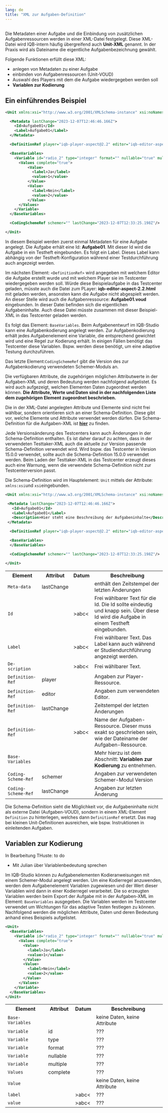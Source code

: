 ```yaml
---
lang: de
title: "XML zur Aufgaben-Definition"
---
```


##

Die Metadaten einer Aufgabe und die Einbindung von zusätzlichen Aufgabenressourcen werden in einer XML-Datei festgelegt. Diese XML-Datei wird IQB-intern häufig übergreifend auch **Unit-XML** genannt. In der Praxis wird als Dateiname die eigentliche Aufgabenbezeichnung gewählt. 

Folgende Funktionen erfüllt diese XML:

* anlegen von Metadaten zu einer Aufgabe
* einbinden von Aufgabenressourcen (Unit-VOUD)
* Auswahl des Players mit dem die Aufgabe wiedergegeben werden soll
* **Variablen zur Kodierung**

::: {.callout-tip collapse="true"}

## Ein einführendes Beispiel

```.xml
<Unit xmlns:xsi="http://www.w3.org/2001/XMLSchema-instance" xsi:noNamespaceSchemaLocation="https://raw.githubusercontent.com/iqb-berlin/testcenter/14.14.0/definitions/vo_Unit.xsd">

  <Metadata lastChange="2023-12-07T12:46:46.166Z">
    <Id>Aufgabe01</Id>
    <Label>Aufgabe01</Label>
  </Metadata>

  <DefinitionRef player="iqb-player-aspect@2.2" editor="iqb-editor-aspect@2.2" lastChange="2023-12-07T13:11:54.017Z">Aufgabe01.voud</DefinitionRef>

  <BaseVariables> 
    <Variable id="radio_2" type="integer" format="" nullable="true" multiple="false">
      <Values complete="true">
          <Value>
            <label>Ja</label>
            <value>1</value>
          </Value>
          <Value>
            <label>Nein</label>
            <value>2</value>
          </Value>
      </Values>
    </Variable>
  </BaseVariables>

  <CodingSchemeRef schemer="" lastChange="2023-12-07T12:33:25.198Z"/>

</Unit>
```
In diesem Beispiel werden zuerst einmal Metadaten für eine Aufgabe angelegt. Die Aufgabe erhält eine Id: **Aufgabe01**. Mit dieser Id wird die Aufgabe in ein Testheft eingebunden. Es folgt ein Label. Dieses Label kann abhängig von der Testheft-Konfiguration während einer Testdurchführung auch angezeigt werden. 

Im nächsten Element: `<DefinitionRef>` wird angegeben mit welchem Editor die Aufgabe erstellt wurde und mit welchem Player sie im Testcenter wiedergegeben werden soll. Würde diese Beispielaufgabe in das Testcenter geladen, müsste auch die Datei zum PLayer: **iqb-editor-aspect-2.2.html** mit geladen werden, ansonsten kann die Aufgabe nicht abgespielt werden. An dieser Stelle wird auch die Aufgabenressource: **Aufgabe01.voud** eingebunden. In dieser Datei befinden sich die eigentlichen Aufgabeninhalte. Auch diese Datei müsste zusammen mit dieser Beispiel-XML in das Testcenter geladen werden.

Es folgt das Element: `BaseVariables`. Beim Aufgabenentwurf im IQB-Studio kann eine Aufgabenkodierung angelegt werden. Zur Aufgabenkodierung erhält jedes Aufgabenelement eine Variable, die entsprechend gewichtet wird und eine Regel zur Kodierung erhält. In einigen Fällen benötigt das Testcenter diese Variablen. Bspw. werden diese benötigt, um eine adaptive Testung durchzuführen.

Das letzte Element:`CodingSchemeRef` gibt die Version des zur Aufgabenkodierung verwendeten Schemer-Moduls an. 
:::

Die verfügbaren Attribute, die zugehörigen möglichen Attributwerte in der Aufgaben-XML und deren Bedeutung werden nachfolgend aufgelistet. Es wird auch aufgezeigt, welchen Elementen Daten zugeordnet werden können. **Die Attribute, Werte und Daten sind in der nachfolgenden Liste dem zugehörigen Element zugeordnet beschrieben.**

::: {.callout-important}
Die in der XML-Datei angelegten Attribute und Elemente sind nicht frei wählbar, sondern orientieren sich an einer Schema-Definition. Diese gibt vor, welche Elemente und Attribute verwendet werden dürfen. Die Schema-Definition für die Aufgaben-XML ist [**hier**](https://github.com/iqb-berlin/testcenter/blob/master/definitions/vo_Unit.xsd) zu finden.
:::

::: {.callout-important}
Jede Versionsänderung des Testcenters kann auch Änderungen in der Schema-Definition enthalten. Es ist daher darauf zu achten, dass in der verwendeten Testtaker-XML auch die aktuelle zur Version passende Schema-Definition verwendet wird. Wird bspw. das Testcenter in Version 15.0.0 verwendet, sollte auch die Schema-Definition 15.0.0 verwendet werden. Beim Laden der Testtaker-XML in das Testcenter erzeugt dieses auch eine Warnung, wenn die verwendete Schema-Definition nicht zur Testcenterversion passt.
:::

Die Schema-Definition wird im Hauptelement: `Unit` mittels der Attribute: `xmlns:xsi`und `xsi`eingebunden.

```.xml
<Unit xmlns:xsi="http://www.w3.org/2001/XMLSchema-instance" xsi:noNamespaceSchemaLocation="https://raw.githubusercontent.com/iqb-berlin/testcenter/14.14.0/definitions/vo_Unit.xsd">

 <Metadata lastChange="2023-12-07T12:46:46.166Z">
   <Id>Aufgabe01</Id>
   <Label>Aufgabe01</Label>
   <Description>Hier steht eine Beschreibung der Aufgabeninhalte</Description>
 </Metadata>

  <DefinitionRef player="iqb-player-aspect@2.2" editor="iqb-editor-aspect@2.2" lastChange="2023-12-07T13:11:54.017Z">Aufgabe01.voud</DefinitionRef>

  <BaseVariables> 
  </BaseVariables>

  <CodingSchemeRef schemer="" lastChange="2023-12-07T12:33:25.198Z"/>

</Unit>
```

```{=html}
<table border: 1px solid>
<tr>
    <th><b>Element</b></th>
    <th><b>Attribut</b></th>
    <th><b>Datum</b></th>
    <th><b>Beschreibung</b></th>
</tr>
<tr>
    <td><code>Meta-data</code></td>
    <td>lastChange</td>
    <td></td>
    <td>enthält den Zeitstempel der letzten Änderungen</td>
</tr>
<tr>
    <td><code>Id</code></td>
    <td></td>
    <td>>abc<</td>
    <td>Frei wählbarer Text für die Id. Die Id sollte eindeutig und knapp sein. Über diese Id wird die Aufgabe in einem Testheft eingebunden.</td>
</tr>
<tr>
    <td><code>Label</code></td>
    <td></td>
    <td>>abc<</td>
    <td>Frei wählbarer Text. Das Label kann auch während er Studiendurchführung angezeigt werden.</td>
</tr>
<tr>
    <td><code>De-scription</code></td>
    <td></td>
    <td>>abc<</td>
    <td>Frei wählbarer Text.</td>
</tr>
<tr>
    <td><code>Definition-Ref</code></td>
    <td>player</td>
    <td></td>
    <td>Angaben zur Player-Ressource. </td>
</tr>
<tr>
    <td><code>Definition-Ref</code></td>
    <td>editor</td>
    <td></td>
    <td>Angaben zum verwendeten Editor. </td>
</tr>
<tr>
    <td><code>Definition-Ref</code></td>
    <td>lastChange</td>
    <td></td>
    <td>Zeitstempel der letzten Änderungen </td>
</tr>
<tr>
    <td><code>Definition-Ref</code></td>
    <td></td>
    <td>>abc<</td>
    <td>Name der Aufgaben-Ressource. Dieser muss exakt so geschrieben sein, wie der Dateiname der Aufgaben-Ressource.</td>
</tr>
<tr>
    <td><code>Base-Variables</code></td>
    <td></td>
    <td></td>
    <td>Mehr hierzu ist dem Abschnitt: <b>Variablen zur Kodierung</b> zu entnehmen.</td>
</tr>
<tr>
    <td><code>Coding-Scheme-Ref</code></td>
    <td>schemer</td>
    <td></td>
    <td>Angaben zur verwendeten Schemer-Modul Version</td>
</tr>
<tr>
    <td><code>Coding-Scheme-Ref</code></td>
    <td>lastChange</td>
    <td></td>
    <td>Angaben zur letzten Änderung</td>
</tr>
</table>
```
::: {.callout-tip}
Die Schema-Definition sieht die Möglichkeit vor, die Aufgabeninhalte nicht als externe Datei (Aufgaben-VOUD), sondern in einem XML-Element `Definition` zu hinterlegen, welches dann `DefinitionRef` ersetzt. Das mag bei kleinen Unit-Definitionen ausreichen, wie bspw. Instruktionen in einleitenden Aufgaben.
:::

## Variablen zur Kodierung

::: {.callout-note}
In Bearbeitung THuste: to do

* Mit Julian über Variablenbedeutung sprechen
:::

Im IQB-Studio können zu Aufgabenelementen Kodieranweisungen mit einem Schemer-Modul angelegt werden. Um eine Kodierregel anzuwenden, werden dem Aufgabenelement Variablen zugewiesen und der Wert dieser Variablen wird dann in einer Kodierregel verarbeitet. Die so erzeugten Variablen werden beim Export der Aufgabe mit in der Aufgaben-XML im Element: `BaseVariables` ausgegeben. Die Variablen werden im Testcenter verwendet um Wichtungen für das adaptive Testen festlegen zu können. Nachfolgend werden die möglichen Attribute, Daten und deren Bedeutung anhand eines Beispiels aufgelistet.


```.xml
<Unit>
  <BaseVariables> 
    <Variable id="radio_2" type="integer" format="" nullable="true" multiple="false">
      <Values complete="true">
        <Value>
          <label>Ja</label>
          <value>1</value>
        </Value>
        <Value>
          <label>Nein</label>
          <value>2</value>
        </Value>
      </Values>
    </Variable>
  </BaseVariables>
</Unit>
```

```{=html}
<table>
<tr>
    <th><b>Element</b></th>
    <th><b>Attribut</b></th>
    <th><b>Datum</b></th>
    <th><b>Beschreibung</b></th>
</tr>
<tr>
    <td><code>Base-Variables</code></td>
    <td></td>
    <td></td>
    <td>keine Daten, keine Attribute</td>
</tr>
<tr>
    <td><code>Variable</code></td>
    <td>id</td>
    <td></td>
    <td>???</td>
</tr>
<tr>
    <td><code>Variable</code></td>
    <td>type</td>
    <td></td>
    <td>???</td>
</tr>
<tr>
    <td><code>Variable</code></td>
    <td>format</td>
    <td></td>
    <td>???</td>
</tr>
<tr>
    <td><code>Variable</code></td>
    <td>nullable</td>
    <td></td>
    <td>???</td>
</tr>
<tr>
    <td><code>Variable</code></td>
    <td>multiple</td>
    <td></td>
    <td>???</td>
</tr>
<tr>
    <td><code>Values</code></td>
    <td>complete</td>
    <td></td>
    <td>???</td>
</tr>
<tr>
    <td><code>Value</code></td>
    <td></td>
    <td></td>
    <td>keine Daten, keine Attribute</td>
</tr>
<tr>
    <td><code>label</code></td>
    <td></td>
    <td>>abc<</td>
    <td>???</td>
</tr>
<tr>
    <td><code>value</code></td>
    <td></td>
    <td>>abc<</td>
    <td>???</td>
</tr>
</table>
```





